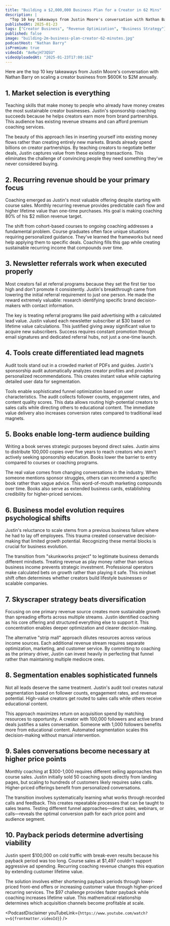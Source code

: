 ```yaml
---
title: "Building a $2,000,000 Business Plan for a Creator in 62 Mins"
description: |
  "Top 10 key takeaways from Justin Moore's conversation with Nathan Barry on scaling a creator business from $600K to $2M annually."
publishedAt: 2025-01-23
tags: ["Creator Business", "Revenue Optimization", "Business Strategy"]
published: false
image: "building-2m-business-plan-creator-62-minutes.jpg"
podcastHost: "Nathan Barry"
isPremium: true
videoId: "AeRwjH73QSU"
videoUploadedAt: "2025-01-23T17:00:16Z"
---
```



<PodcastSummaryPageLayout frontmatter={frontmatter}>

Here are the top 10 key takeaways from Justin Moore's conversation with Nathan Barry on scaling a creator business from $600K to $2M annually.

## 1. Market selection is everything

Teaching skills that make money to people who already have money creates the most sustainable creator businesses. Justin's sponsorship coaching succeeds because he helps creators earn more from brand partnerships. This audience has existing revenue streams and can afford premium coaching services.

The beauty of this approach lies in inserting yourself into existing money flows rather than creating entirely new markets. Brands already spend billions on creator partnerships. By teaching creators to negotiate better deals, Justin captures value from these existing transactions. This eliminates the challenge of convincing people they need something they've never considered buying.

## 2. Recurring revenue should be your primary focus

Coaching emerged as Justin's most valuable offering despite starting with course sales. Monthly recurring revenue provides predictable cash flow and higher lifetime value than one-time purchases. His goal is making coaching 80% of his $2 million revenue target.

The shift from cohort-based courses to ongoing coaching addresses a fundamental problem. Course graduates often face unique situations requiring personalized guidance. They've learned the frameworks but need help applying them to specific deals. Coaching fills this gap while creating sustainable recurring income that compounds over time.

## 3. Newsletter referrals work when executed properly

Most creators fail at referral programs because they set the first tier too high and don't promote it consistently. Justin's breakthrough came from lowering the initial referral requirement to just one person. He made the reward extremely valuable: research identifying specific brand decision-makers with contact information.

The key is treating referral programs like paid advertising with a calculated lead value. Justin valued each newsletter subscriber at $30 based on lifetime value calculations. This justified giving away significant value to acquire new subscribers. Success requires constant promotion through email signatures and dedicated referral hubs, not just a one-time launch.

## 4. Tools create differentiated lead magnets

Audit tools stand out in a crowded market of PDFs and guides. Justin's sponsorship audit automatically analyzes creator profiles and provides personalized recommendations. This creates instant value while capturing detailed user data for segmentation.

Tools enable sophisticated funnel optimization based on user characteristics. The audit collects follower counts, engagement rates, and content quality scores. This data allows routing high-potential creators to sales calls while directing others to educational content. The immediate value delivery also increases conversion rates compared to traditional lead magnets.

## 5. Books enable long-term audience building

Writing a book serves strategic purposes beyond direct sales. Justin aims to distribute 100,000 copies over five years to reach creators who aren't actively seeking sponsorship education. Books lower the barrier to entry compared to courses or coaching programs.

The real value comes from changing conversations in the industry. When someone mentions sponsor struggles, others can recommend a specific book rather than vague advice. This word-of-mouth marketing compounds over time. Books also serve as extended business cards, establishing credibility for higher-priced services.

## 6. Business model evolution requires psychological shifts

Justin's reluctance to scale stems from a previous business failure where he had to lay off employees. This trauma created conservative decision-making that limited growth potential. Recognizing these mental blocks is crucial for business evolution.

The transition from "skunkworks project" to legitimate business demands different mindsets. Treating revenue as play money rather than serious business income prevents strategic investment. Professional operators make calculated bets on growth rather than playing it safe. This mindset shift often determines whether creators build lifestyle businesses or scalable companies.

## 7. Skyscraper strategy beats diversification

Focusing on one primary revenue source creates more sustainable growth than spreading efforts across multiple streams. Justin identified coaching as his core offering and structured everything else to support it. This concentration enables deeper optimization and clearer decision-making.

The alternative "strip mall" approach dilutes resources across various income sources. Each additional revenue stream requires separate optimization, marketing, and customer service. By committing to coaching as the primary driver, Justin can invest heavily in perfecting that funnel rather than maintaining multiple mediocre ones.

## 8. Segmentation enables sophisticated funnels

Not all leads deserve the same treatment. Justin's audit tool creates natural segmentation based on follower counts, engagement rates, and revenue potential. High-value creators get routed to sales calls while others receive educational content.

This approach maximizes return on acquisition spend by matching resources to opportunity. A creator with 100,000 followers and active brand deals justifies a sales conversation. Someone with 1,000 followers benefits more from educational content. Automated segmentation scales this decision-making without manual intervention.

## 9. Sales conversations become necessary at higher price points

Monthly coaching at $300-1,000 requires different selling approaches than course sales. Justin initially sold 50 coaching spots directly from landing pages, but scaling to hundreds of customers likely requires sales calls. Higher-priced offerings benefit from personalized conversations.

The transition involves systematically learning what works through recorded calls and feedback. This creates repeatable processes that can be taught to sales teams. Testing different funnel approaches—direct sales, webinars, or calls—reveals the optimal conversion path for each price point and audience segment.

## 10. Payback periods determine advertising viability

Justin spent $100,000 on cold traffic with break-even results because his payback period was too long. Course sales at $1,497 couldn't support aggressive ad spending. Recurring coaching revenue changes this equation by extending customer lifetime value.

The solution involves either shortening payback periods through lower-priced front-end offers or increasing customer value through higher-priced recurring services. The $97 challenge provides faster payback while coaching increases lifetime value. This mathematical relationship determines which acquisition channels become profitable at scale.

<PodcastDisclaimer
  youTubeLink={`https://www.youtube.com/watch?v=${frontmatter.videoId}`}
/>

</PodcastSummaryPageLayout>

